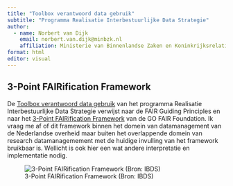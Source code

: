 ```yaml
---
title: "Toolbox verantwoord data gebruik"
subtitle: "Programma Realisatie Interbestuurlijke Data Strategie"
author:
  - name: Norbert van Dijk
    email: norbert.van.dijk@minbzk.nl
    affiliation: Ministerie van Binnenlandse Zaken en Koninkrijksrelaties
format: html
editor: visual
---
```


## 3-Point FAIRification Framework

De [Toolbox verantwoord data gebruik](https://realisatieibds.nl/page/view/ff607c02-9f09-440a-a0e7-9bbb6c7ceb09/3-data-verzamelen) van het programma Realisatie Interbestuurlijke Data Strategie verwijst naar de FAIR Guiding Principles en naar het [3-Point FAIRification Framework](https://realisatieibds.nl/wiki/view/68348902-1796-4654-942d-cd859bfacf57/three-point-fairification-framework) van de GO FAIR Foundation. Ik vraag me af of dit framework binnen het domein van datamanagement van de Nederlandse overheid maar buiten het overlappende domein van research datamanagemement met de huidige invulling van het framework bruikbaar is. Wellicht is ook hier een wat andere interpretatie en implementatie nodig.

![3-Point FAIRification Framework (Bron: IBDS)](/docs/img/ibds-3pff.png)
